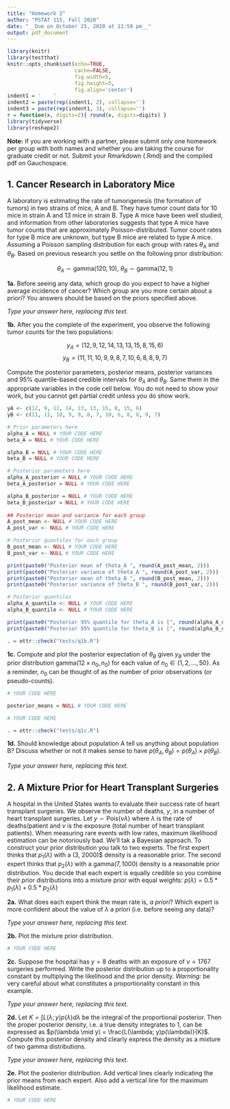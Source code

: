 ```yaml
---
title: "Homework 2"
author: "PSTAT 115, Fall 2020"
date: "__Due on October 25, 2020 at 11:59 pm__"
output: pdf_document
---
```


```r
library(knitr)
library(testthat)
knitr::opts_chunk$set(echo=TRUE, 
                      cache=FALSE, 
                      fig.width=5, 
                      fig.height=5,
                      fig.align='center')
indent1 = '    '
indent2 = paste(rep(indent1, 2), collapse='')
indent3 = paste(rep(indent1, 3), collapse='')
r = function(x, digits=2){ round(x, digits=digits) }
library(tidyverse)
library(reshape2)
```

__Note:__ If you are working with a partner, please submit only one homework per group with both names and whether you are taking the course for graduate credit or not.  Submit your Rmarkdown (.Rmd) and the compiled pdf on Gauchospace.
 
## 1. Cancer Research in Laboratory Mice

A laboratory is estimating the rate of tumorigenesis (the formation of tumors) in two strains of mice, A and B.  They have tumor count data for 10 mice in strain A and 13 mice in strain B.  Type A mice have been well studied, and information from other laboratories suggests that type A mice have tumor counts that are approximately Poisson-distributed. Tumor count rates for type B mice are unknown, but type B mice are related to type A mice. Assuming a Poisson sampling distribution for each group with rates $\theta_A$ and $\theta_B$. Based on previous research you settle on the following prior distribution:

$$ \theta_A \sim \text{gamma}(120, 10),\ \theta_B\sim\text{gamma}(12, 1)$$ 

**1a.** Before seeing any data, which group do you expect to have a higher average incidence of cancer?  Which group are you more certain about a priori? You answers should be based on the priors specified above.
    

_Type your answer here, replacing this text._

    
**1b.**  After you the complete of the experiment, you  observe the following tumor counts for the two populations: 

$$y_A = (12,9,12,14,13,13,15,8,15,6)$$
$$y_B = (11,11,10,9,9,8,7,10,6,8,8,9,7)$$
    
Compute the posterior parameters, posterior means, posterior variances and 95% quantile-based credible intervals for $\theta_A$ and $\theta_B$.  Same them in the appropriate variables in the code cell below.  You do not need to show your work, but you cannot get partial credit unless you do show work.

```r
yA <- c(12, 9, 12, 14, 13, 13, 15, 8, 15, 6)
yB <- c(11, 11, 10, 9, 9, 8, 7, 10, 6, 8, 8, 9, 7)

# Prior parameters here
alpha_A = NULL # YOUR CODE HERE
beta_A = NULL # YOUR CODE HERE

alpha_B = NULL # YOUR CODE HERE
beta_B = NULL # YOUR CODE HERE

# Posterior parameters here
alpha_A_posterior = NULL # YOUR CODE HERE
beta_A_posterior = NULL # YOUR CODE HERE

alpha_B_posterior = NULL # YOUR CODE HERE
beta_B_posterior = NULL # YOUR CODE HERE
            
## Posterior mean and variance for each group        
A_post_mean <- NULL # YOUR CODE HERE
A_post_var <- NULL # YOUR CODE HERE

# Posterior quantiles for each group
B_post_mean <- NULL # YOUR CODE HERE
B_post_var <- NULL # YOUR CODE HERE

print(paste0("Posterior mean of theta_A ", round(A_post_mean, 2)))
print(paste0("Posterior variance of theta_A ", round(A_post_var, 2)))
print(paste0("Posterior mean of theta_B ", round(B_post_mean, 2)))
print(paste0("Posterior variance of theta_B ", round(B_post_var, 2)))

# Posterior quantiles
alpha_A_quantile <- NULL # YOUR CODE HERE
alpha_B_quantile <- NULL # YOUR CODE HERE

print(paste0("Posterior 95% quantile for theta_A is [", round(alpha_A_quantile[1],2), ", ", round(alpha_A_quantile[2], 2), "]"))
print(paste0("Posterior 95% quantile for theta_B is [", round(alpha_B_quantile[1],2), ", ", round(alpha_B_quantile[2], 2), "]"))
```

```r
. = ottr::check("tests/q1b.R")
```


        
**1c.** Compute and plot the posterior expectation of $\theta_B$ given $y_B$ under the prior distribution  $\text{gamma}(12\times n_0, n_0)$ for each value of $n_0 \in \{1,2,...,50\}$. As a reminder, $n_0$ can be thought of as the number of prior observations (or pseudo-counts).  

```r

# YOUR CODE HERE

posterior_means = NULL # YOUR CODE HERE

# YOUR CODE HERE
```

```r
. = ottr::check("tests/q1c.R")
```



**1d.** Should knowledge about population A tell us anything about population B? Discuss whether or not it makes sense to have $p(\theta_A, \theta_B) = p(\theta_A) \times p(\theta_B)$.  

_Type your answer here, replacing this text._


\vspace{.2in}

## 2. A Mixture Prior for Heart Transplant Surgeries

A hospital in the United States wants to evaluate their success rate of heart transplant surgeries.  We observe the number of deaths, $y$, in a number of heart transplant surgeries. Let $y \sim \text{Pois}(\nu\lambda)$ where $\lambda$ is the rate of deaths/patient and $\nu$ is the exposure (total number of heart transplant patients).  When measuring rare events with low rates, maximum likelihood estimation can be notoriously bad.  We'll tak a Bayesian approach.  To construct your prior distribution you talk to two experts.  The first expert thinks that $p_1(\lambda)$ with a \text{gamma}(3, 2000)$ density is a reasonable prior. The second expert thinks that $p_2(\lambda)$ with a $\text{gamma}(7, 1000)$ density is a reasonable prior distribution.  You decide that each expert is equally credible so you combine their prior distributions into a mixture prior with equal weights: $p(\lambda) = 0.5 * p_1(\lambda) + 0.5 * p_2(\lambda)$

**2a.** What does each expert think the mean rate is, _a priori_? Which expert is more confident about the value of $\lambda$ a priori (i.e. before seeing any data)?
    
_Type your answer here, replacing this text._
    
**2b.** Plot the mixture prior distribution.

```r
# YOUR CODE HERE
```

        
    
**2c.** Suppose the hospital has $y=8$ deaths with an exposure of $\nu=1767$ surgeries performed.  Write the posterior distribution up to a proportionality constant by multiplying the likelihood and the prior density.  _Warning:_ be very careful about what constitutes a proportionality constant in this example.    
    
_Type your answer here, replacing this text._

    
**2d.** Let $K = \int L(\lambda; y)p(\lambda) d\lambda$ be the integral of the proportional posterior.  Then the proper posterior density, i.e. a true density integrates to 1, can be expressed as $p(\lambda \mid y) = \frac{L(\lambda; y)p(\lambda)}{K}$.  Compute this posterior density and clearly express the density as a mixture of two gamma distributions. 
   

_Type your answer here, replacing this text._
    
**2e.**  Plot the posterior distribution.  Add vertical lines clearly indicating the prior means from each expert.  Also add a vertical line for the maximum likelihood estimate.  
    

```r
# YOUR CODE HERE
```
    
    